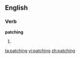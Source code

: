 ==English==

===Verb===
'''patching'''

# {{present participle of|[[patch]]}}

[[ta:patching]]
[[vi:patching]]
[[zh:patching]]